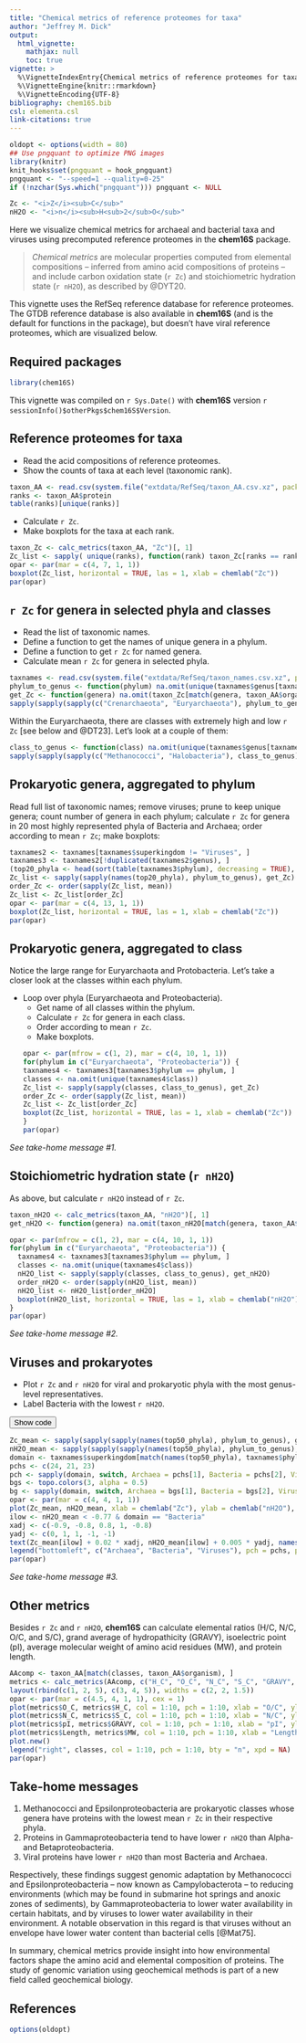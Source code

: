 ```yaml
---
title: "Chemical metrics of reference proteomes for taxa"
author: "Jeffrey M. Dick"
output:
  html_vignette:
    mathjax: null
    toc: true
vignette: >
  %\VignetteIndexEntry{Chemical metrics of reference proteomes for taxa}
  %\VignetteEngine{knitr::rmarkdown}
  %\VignetteEncoding{UTF-8}
bibliography: chem16S.bib
csl: elementa.csl
link-citations: true
---
```


<script>
function ToggleDiv(ID) {
  var D = document.getElementById("D-" + ID);
  var B = document.getElementById("B-" + ID);
  if (D.style.display === "none") {
    // open the div and change button text
    D.style.display = "block";
    B.innerText = "Hide code";
  } else {
    // close the div and change button text
    D.style.display = "none";
    B.innerText = "Show code";
  }
}
</script>

```r
oldopt <- options(width = 80)
## Use pngquant to optimize PNG images
library(knitr)
knit_hooks$set(pngquant = hook_pngquant)
pngquant <- "--speed=1 --quality=0-25"
if (!nzchar(Sys.which("pngquant"))) pngquant <- NULL
```

```r
Zc <- "<i>Z</i><sub>C</sub>"
nH2O <- "<i>n</i><sub>H<sub>2</sub>O</sub>"
```

Here we visualize chemical metrics for archaeal and bacterial taxa and viruses using precomputed reference proteomes in the **chem16S** package.

> *Chemical metrics* are molecular properties computed from elemental compositions -- inferred from amino acid compositions of proteins -- and include carbon oxidation state (`r Zc`) and stoichiometric hydration state (`r nH2O`), as described by @DYT20.

This vignette uses the RefSeq reference database for reference proteomes.
The GTDB reference database is also available in **chem16S** (and is the default for functions in the package), but doesn't have viral reference proteomes, which are visualized below.

## Required packages

```r
library(chem16S)
```

This vignette was compiled on `r Sys.Date()` with **chem16S** version `r sessionInfo()$otherPkgs$chem16S$Version`.

## Reference proteomes for taxa

* Read the acid compositions of reference proteomes.
* Show the counts of taxa at each level (taxonomic rank).
```r
taxon_AA <- read.csv(system.file("extdata/RefSeq/taxon_AA.csv.xz", package = "chem16S"))
ranks <- taxon_AA$protein
table(ranks)[unique(ranks)]
```

* Calculate `r Zc`.
* Make boxplots for the taxa at each rank.
```r
taxon_Zc <- calc_metrics(taxon_AA, "Zc")[, 1]
Zc_list <- sapply( unique(ranks), function(rank) taxon_Zc[ranks == rank] )
opar <- par(mar = c(4, 7, 1, 1))
boxplot(Zc_list, horizontal = TRUE, las = 1, xlab = chemlab("Zc"))
par(opar)
```

## `r Zc` for genera in selected phyla and classes

* Read the list of taxonomic names.
* Define a function to get the names of unique genera in a phylum.
* Define a function to get `r Zc` for named genera.
* Calculate mean `r Zc` for genera in selected phyla.
```r
taxnames <- read.csv(system.file("extdata/RefSeq/taxon_names.csv.xz", package = "chem16S"))
phylum_to_genus <- function(phylum) na.omit(unique(taxnames$genus[taxnames$phylum == phylum]))
get_Zc <- function(genera) na.omit(taxon_Zc[match(genera, taxon_AA$organism)])
sapply(sapply(sapply(c("Crenarchaeota", "Euryarchaeota"), phylum_to_genus), get_Zc), mean)
```

Within the Euryarchaeota, there are classes with extremely high and low `r Zc` [see below and @DT23]. Let's look at a couple of them:
```r
class_to_genus <- function(class) na.omit(unique(taxnames$genus[taxnames$class == class]))
sapply(sapply(sapply(c("Methanococci", "Halobacteria"), class_to_genus), get_Zc), mean)
```

## Prokaryotic genera, aggregated to phylum

Read full list of taxonomic names; remove viruses; prune to keep unique genera; count number of genera in each phylum; calculate `r Zc` for genera in 20 most highly represented phyla of Bacteria and Archaea; order according to mean `r Zc`; make boxplots:
```r
taxnames2 <- taxnames[taxnames$superkingdom != "Viruses", ]
taxnames3 <- taxnames2[!duplicated(taxnames2$genus), ]
(top20_phyla <- head(sort(table(taxnames3$phylum), decreasing = TRUE), 20))
Zc_list <- sapply(sapply(names(top20_phyla), phylum_to_genus), get_Zc)
order_Zc <- order(sapply(Zc_list, mean))
Zc_list <- Zc_list[order_Zc]
opar <- par(mar = c(4, 13, 1, 1))
boxplot(Zc_list, horizontal = TRUE, las = 1, xlab = chemlab("Zc"))
par(opar)
```

## Prokaryotic genera, aggregated to class

Notice the large range for Euryarchaota and Protobacteria.
Let's take a closer look at the classes within each phylum.

* Loop over phyla (Euryarchaeota and Proteobacteria).
  * Get name of all classes within the phylum.
  * Calculate `r Zc` for genera in each class.
  * Order according to mean `r Zc`.
  * Make boxplots.
```r
opar <- par(mfrow = c(1, 2), mar = c(4, 10, 1, 1))
for(phylum in c("Euryarchaeota", "Proteobacteria")) {
  taxnames4 <- taxnames3[taxnames3$phylum == phylum, ]
  classes <- na.omit(unique(taxnames4$class))
  Zc_list <- sapply(sapply(classes, class_to_genus), get_Zc)
  order_Zc <- order(sapply(Zc_list, mean))
  Zc_list <- Zc_list[order_Zc]
  boxplot(Zc_list, horizontal = TRUE, las = 1, xlab = chemlab("Zc"))
}
par(opar)
```

*See take-home message #1.*

## Stoichiometric hydration state (`r nH2O`)

As above, but calculate `r nH2O` instead of `r Zc`.

```r
taxon_nH2O <- calc_metrics(taxon_AA, "nH2O")[, 1]
get_nH2O <- function(genera) na.omit(taxon_nH2O[match(genera, taxon_AA$organism)])

opar <- par(mfrow = c(1, 2), mar = c(4, 10, 1, 1))
for(phylum in c("Euryarchaeota", "Proteobacteria")) {
  taxnames4 <- taxnames3[taxnames3$phylum == phylum, ]
  classes <- na.omit(unique(taxnames4$class))
  nH2O_list <- sapply(sapply(classes, class_to_genus), get_nH2O)
  order_nH2O <- order(sapply(nH2O_list, mean))
  nH2O_list <- nH2O_list[order_nH2O]
  boxplot(nH2O_list, horizontal = TRUE, las = 1, xlab = chemlab("nH2O"))
}
par(opar)
```

*See take-home message #2.*

## Viruses and prokaryotes

* Plot `r Zc` and `r nH2O` for viral and prokaryotic phyla with the most genus-level representatives.
* Label Bacteria with the lowest `r nH2O`.

<button id="B-viruses_top50" onclick="ToggleDiv('viruses_top50')">Show code</button>
<div id="D-viruses_top50" style="display: none">
```r
(top50_phyla <- head(sort(table(taxnames$phylum), decreasing = TRUE), 50))
```
</div>

```r
Zc_mean <- sapply(sapply(sapply(names(top50_phyla), phylum_to_genus), get_Zc), mean)
nH2O_mean <- sapply(sapply(sapply(names(top50_phyla), phylum_to_genus), get_nH2O), mean)
domain <- taxnames$superkingdom[match(names(top50_phyla), taxnames$phylum)]
pchs <- c(24, 21, 23)
pch <- sapply(domain, switch, Archaea = pchs[1], Bacteria = pchs[2], Viruses = pchs[3])
bgs <- topo.colors(3, alpha = 0.5)
bg <- sapply(domain, switch, Archaea = bgs[1], Bacteria = bgs[2], Viruses = bgs[3])
opar <- par(mar = c(4, 4, 1, 1))
plot(Zc_mean, nH2O_mean, xlab = chemlab("Zc"), ylab = chemlab("nH2O"), pch = pch, bg = bg)
ilow <- nH2O_mean < -0.77 & domain == "Bacteria"
xadj <- c(-0.9, -0.8, 0.8, 1, -0.8)
yadj <- c(0, 1, 1, -1, -1)
text(Zc_mean[ilow] + 0.02 * xadj, nH2O_mean[ilow] + 0.005 * yadj, names(top50_phyla[ilow]), cex = 0.9)
legend("bottomleft", c("Archaea", "Bacteria", "Viruses"), pch = pchs, pt.bg = bgs)
par(opar)
```

*See take-home message #3.*

## Other metrics

Besides `r Zc` and `r nH2O`, **chem16S** can calculate elemental ratios (H/C, N/C, O/C, and S/C), grand average of hydropathicity (GRAVY), isoelectric point (pI), average molecular weight of amino acid residues (MW), and protein length.

```r
AAcomp <- taxon_AA[match(classes, taxon_AA$organism), ]
metrics <- calc_metrics(AAcomp, c("H_C", "O_C", "N_C", "S_C", "GRAVY", "pI", "MW", "Length"))
layout(rbind(c(1, 2, 5), c(3, 4, 5)), widths = c(2, 2, 1.5))
opar <- par(mar = c(4.5, 4, 1, 1), cex = 1)
plot(metrics$O_C, metrics$H_C, col = 1:10, pch = 1:10, xlab = "O/C", ylab = "H/C")
plot(metrics$N_C, metrics$S_C, col = 1:10, pch = 1:10, xlab = "N/C", ylab = "S/C")
plot(metrics$pI, metrics$GRAVY, col = 1:10, pch = 1:10, xlab = "pI", ylab = "GRAVY")
plot(metrics$Length, metrics$MW, col = 1:10, pch = 1:10, xlab = "Length", ylab = "MW")
plot.new()
legend("right", classes, col = 1:10, pch = 1:10, bty = "n", xpd = NA)
par(opar)
```

## Take-home messages

1. Methanococci and Epsilonproteobacteria are prokaryotic classes whose genera have proteins with the lowest mean `r Zc` in their respective phyla.
2. Proteins in Gammaproteobacteria tend to have lower `r nH2O` than Alpha- and Betaproteobacteria.
3. Viral proteins have lower `r nH2O` than most Bacteria and Archaea.

Respectively, these findings suggest genomic adaptation by Methanococci and Epsilonproteobacteria -- now known as Campylobacterota -- to reducing environments (which may be found in submarine hot springs and anoxic zones of sediments), by Gammaproteobacteria to lower water availability in certain habitats, and by viruses to lower water availability in their environment.
A notable observation in this regard is that viruses without an envelope have lower water content than bacterial cells [@Mat75].

In summary, chemical metrics provide insight into how environmental factors shape the amino acid and elemental composition of proteins.
The study of genomic variation using geochemical methods is part of a new field called geochemical biology.

## References

```r
options(oldopt)
```
